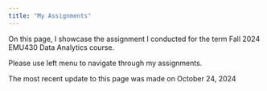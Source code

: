 ```yaml
---
title: "My Assignments"
---
```


On this page, I showcase the assignment I conducted for the term Fall 2024 EMU430 Data Analytics course.

Please use left menu to navigate through my assignments.

The most recent update to this page was made on October 24, 2024
